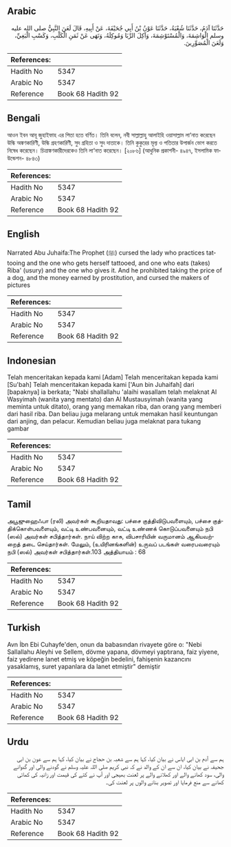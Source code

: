 ## Arabic


<div dir="rtl" lang="ar" style={{fontSize:'larger',backgroundColor:'#f8f9fa',padding:20}}>
حَدَّثَنَا آدَمُ، حَدَّثَنَا شُعْبَةُ، حَدَّثَنَا عَوْنُ بْنُ أَبِي جُحَيْفَةَ، عَنْ أَبِيهِ، قَالَ لَعَنَ النَّبِيُّ صلى الله عليه وسلم الْوَاشِمَةَ، وَالْمُسْتَوْشِمَةَ، وَآكِلَ الرِّبَا وَمُوكِلَهُ، وَنَهَى عَنْ ثَمَنِ الْكَلْبِ، وَكَسْبِ الْبَغِيِّ، وَلَعَنَ الْمُصَوِّرِينَ‏.‏
</div>
<div style={{backgroundColor:'#f8f9fa',padding:20, marginBottom: 10}}><table> <thead> <tr> <th>References:</th> <th></th> </tr> </thead> <tbody><tr><td>Hadith No</td><td>5347</td></tr><tr><td>Arabic No</td><td>5347</td></tr><tr><td>Reference</td><td>Book 68 Hadith 92</td></tr></tbody></table></div>

## Bengali


<div dir="ltr" lang="bn" style={{fontSize:'larger',backgroundColor:'#f8f9fa',padding:20}}>
আওন ইবন আবূ জুহাইফাহ এর পিতা হতে বর্ণিত। তিনি বলেন, নবী সাল্লাল্লাহু আলাইহি ওয়াসাল্লাম লা‘নাত করেছেন উল্কি অঙ্কণকারিণী, উল্কি গ্রহণকারিণী, সুদ গ্রহিতা ও সুদ দাতাকে। তিনি কুকুরের মূল্য ও পতিতার উপার্জন ভোগ করতে নিষেধ করেছেন। চিত্রাঙ্কণকারীদেরকেও তিনি লা‘নাত করেছেন। [২০৮৬] (আধুনিক প্রকাশনী- ৪৯৪৭, ইসলামিক ফাউন্ডেশন- ৪৮৪৩)
</div>
<div style={{backgroundColor:'#f8f9fa',padding:20, marginBottom: 10}}><table> <thead> <tr> <th>References:</th> <th></th> </tr> </thead> <tbody><tr><td>Hadith No</td><td>5347</td></tr><tr><td>Arabic No</td><td>5347</td></tr><tr><td>Reference</td><td>Book 68 Hadith 92</td></tr></tbody></table></div>

## English


<div dir="ltr" lang="en" style={{fontSize:'larger',backgroundColor:'#f8f9fa',padding:20}}>
Narrated Abu Juhaifa:The Prophet (ﷺ) cursed the lady who practices tattooing and the one who gets herself tattooed, and one who eats (takes) Riba' (usury) and the one who gives it. And he prohibited taking the price of a dog, and the money earned by prostitution, and cursed the makers of pictures
</div>
<div style={{backgroundColor:'#f8f9fa',padding:20, marginBottom: 10}}><table> <thead> <tr> <th>References:</th> <th></th> </tr> </thead> <tbody><tr><td>Hadith No</td><td>5347</td></tr><tr><td>Arabic No</td><td>5347</td></tr><tr><td>Reference</td><td>Book 68 Hadith 92</td></tr></tbody></table></div>

## Indonesian


<div dir="ltr" lang="id" style={{fontSize:'larger',backgroundColor:'#f8f9fa',padding:20}}>
Telah menceritakan kepada kami [Adam] Telah menceritakan kepada kami [Su'bah] Telah menceritakan kepada kami ['Aun bin Juhaifah] dari [bapaknya] ia berkata; "Nabi shallallahu 'alaihi wasallam telah melaknat Al Wasyimah (wanita yang mentato) dan Al Mustausyimah (wanita yang meminta untuk ditato), orang yang memakan riba, dan orang yang memberi dari hasil riba. Dan beliau juga melarang untuk memakan hasil keuntungan dari anjing, dan pelacur. Kemudian beliau juga melaknat para tukang gambar
</div>
<div style={{backgroundColor:'#f8f9fa',padding:20, marginBottom: 10}}><table> <thead> <tr> <th>References:</th> <th></th> </tr> </thead> <tbody><tr><td>Hadith No</td><td>5347</td></tr><tr><td>Arabic No</td><td>5347</td></tr><tr><td>Reference</td><td>Book 68 Hadith 92</td></tr></tbody></table></div>

## Tamil


<div dir="ltr" lang="ta" style={{fontSize:'larger',backgroundColor:'#f8f9fa',padding:20}}>
அபூஜுஹைஃபா (ரலி) அவர்கள் கூறியதாவது: பச்சை குத்திவிடுபவளையும், பச்சை குத்திக்கொள்பவளையும், வட்டி உண்பவனையும், வட்டி உண்ணக் கொடுப்பவனையும் நபி (ஸல்) அவர்கள் சபித்தார்கள். நாய் விற்ற காசு, விபசாரியின் வருமானம் ஆகியவற்றைத் தடை செய்தார்கள். மேலும், (உயிரினங்களின்) உருவப் படங்கள் வரைபவரையும் நபி (ஸல்) அவர்கள் சபித்தார்கள்.103 அத்தியாயம் : 68
</div>
<div style={{backgroundColor:'#f8f9fa',padding:20, marginBottom: 10}}><table> <thead> <tr> <th>References:</th> <th></th> </tr> </thead> <tbody><tr><td>Hadith No</td><td>5347</td></tr><tr><td>Arabic No</td><td>5347</td></tr><tr><td>Reference</td><td>Book 68 Hadith 92</td></tr></tbody></table></div>

## Turkish


<div dir="ltr" lang="tr" style={{fontSize:'larger',backgroundColor:'#f8f9fa',padding:20}}>
Avn İbn Ebi Cuhayfe'den, onun da babasından rivayete göre o: "Nebi Sallallahu Aleyhi ve Sellem, dövme yapana, dövmeyi yaptırana, faiz yiyene, faiz yedirene lanet etmiş ve köpeğin bedelini, fahişenin kazancını yasaklamış, suret yapanlara da lanet etmiştir" demiştir
</div>
<div style={{backgroundColor:'#f8f9fa',padding:20, marginBottom: 10}}><table> <thead> <tr> <th>References:</th> <th></th> </tr> </thead> <tbody><tr><td>Hadith No</td><td>5347</td></tr><tr><td>Arabic No</td><td>5347</td></tr><tr><td>Reference</td><td>Book 68 Hadith 92</td></tr></tbody></table></div>

## Urdu


<div dir="rtl" lang="ur" style={{fontSize:'larger',backgroundColor:'#f8f9fa',padding:20}}>
ہم سے آدم بن ابی ایاس نے بیان کیا، کہا ہم سے شعبہ بن حجاج نے بیان کیا، کہا ہم سے عون بن ابی جحیفہ نے بیان کیا، ان سے ان کے والد نے کہ نبی کریم صلی اللہ علیہ وسلم نے گودنے والی اور گدوانے والی، سود کھانے والے اور کھلانے والے پر لعنت بھیجی اور آپ نے کتے کی قیمت اور زانیہ کی کمائی کھانے سے منع فرمایا اور تصویر بنانے والوں پر لعنت کی۔
</div>
<div style={{backgroundColor:'#f8f9fa',padding:20, marginBottom: 10}}><table> <thead> <tr> <th>References:</th> <th></th> </tr> </thead> <tbody><tr><td>Hadith No</td><td>5347</td></tr><tr><td>Arabic No</td><td>5347</td></tr><tr><td>Reference</td><td>Book 68 Hadith 92</td></tr></tbody></table></div>